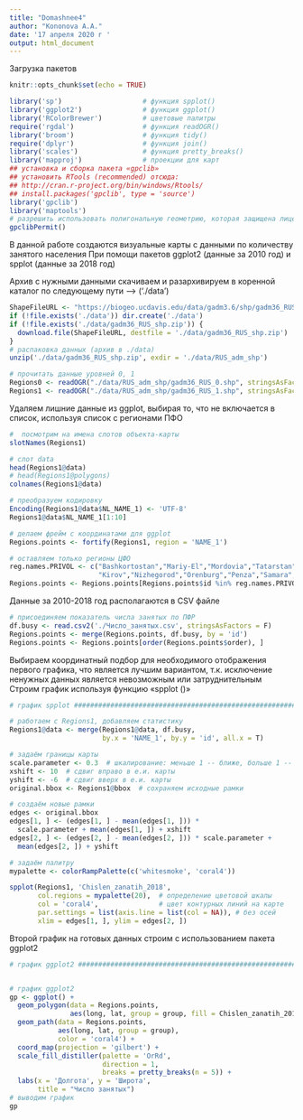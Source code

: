 ---
title: "Domashnee4"
author: "Kononova A.A."
date: '17 апреля 2020 г '
output: html_document
---

Загрузка пакетов
```{r setup, include=FALSE}
knitr::opts_chunk$set(echo = TRUE)

library('sp')                    # функция spplot()
library('ggplot2')               # функция ggplot()
library('RColorBrewer')          # цветовые палитры
require('rgdal')                 # функция readOGR()
library('broom')                 # функция tidy()
require('dplyr')                 # функция join()
library('scales')                # функция pretty_breaks()
library('mapproj')               # проекции для карт
## установка и сборка пакета «gpclib»
## установить RTools (recommended) отсюда:
## http://cran.r-project.org/bin/windows/Rtools/
## install.packages('gpclib', type = 'source')
library('gpclib')
library('maptools')
# разрешить использовать полигональную геометрию, которая защищена лицензией 
gpclibPermit()
```

В данной работе создаются визуальные карты с данными по количеству занятого населения 
При помощи пакетов ggplot2 (данные за 2010 год) и spplot (данные за 2018 год)

Архив с нужными данными скачиваем и разархивируем в коренной каталог по следующему пути -->  (‘./data’)


```{r cars}
ShapeFileURL <- "https://biogeo.ucdavis.edu/data/gadm3.6/shp/gadm36_RUS_shp.zip"
if (!file.exists('./data')) dir.create('./data')
if (!file.exists('./data/gadm36_RUS_shp.zip')) {
  download.file(ShapeFileURL, destfile = './data/gadm36_RUS_shp.zip')
}
# распаковка данных (архив в ./data)
unzip('./data/gadm36_RUS_shp.zip', exdir = './data/RUS_adm_shp')

# прочитать данные уровней 0, 1
Regions0 <- readOGR("./data/RUS_adm_shp/gadm36_RUS_0.shp", stringsAsFactors = F)
Regions1 <- readOGR("./data/RUS_adm_shp/gadm36_RUS_1.shp", stringsAsFactors = F)

```

Удаляем лишние данные из ggplot, выбирая то, что не включается в список, используя список с регионами ПФО



```{r pressure, echo=FALSE}
#  посмотрим на имена слотов объекта-карты
slotNames(Regions1)

# слот data
head(Regions1@data)
# head(Regions1@polygons)
colnames(Regions1@data)

# преобразуем кодировку
Encoding(Regions1@data$NL_NAME_1) <- 'UTF-8'
Regions1@data$NL_NAME_1[1:10]

# делаем фрейм с координатами для ggplot
Regions.points <- fortify(Regions1, region = 'NAME_1')

# оставляем только регионы ЦФО
reg.names.PRIVOL <- c("Bashkortostan","Mariy-El","Mordovia","Tatarstan","Udmurt","Chuvash","Perm'",
                      "Kirov","Nizhegorod","Orenburg","Penza","Samara","Saratov", "Ul'yanovsk")
Regions.points <- Regions.points[Regions.points$id %in% reg.names.PRIVOL, ]

```

Данные за 2010-2018 год располагаются в CSV файле
```{r}
# присоединяем показатель числа занятых по ПФР 
df.busy <- read.csv2('./Число_занятых.csv', stringsAsFactors = F)
Regions.points <- merge(Regions.points, df.busy, by = 'id')
Regions.points <- Regions.points[order(Regions.points$order), ]
```

Выбираем координатный подбор для необходимого отображения первого графика, что является лучшим вариантом, т.к. исключение ненужных данных является невозможным или затруднительным
Строим график используя функцию «spplot ()»

```{r}
# график spplot ################################################################

# работаем с Regions1, добавляем статистику
Regions1@data <- merge(Regions1@data, df.busy, 
                       by.x = 'NAME_1', by.y = 'id', all.x = T)

# задаём границы карты
scale.parameter <- 0.3  # шкалирование: меньше 1 -- ближе, больше 1 -- дальше
xshift <- 10  # сдвиг вправо в е.и. карты 
yshift <- -6  # сдвиг вверх в е.и. карты 
original.bbox <- Regions1@bbox  # сохраняем исходные рамки

# создаём новые рамки
edges <- original.bbox
edges[1, ] <- (edges[1, ] - mean(edges[1, ])) * 
  scale.parameter + mean(edges[1, ]) + xshift
edges[2, ] <- (edges[2, ] - mean(edges[2, ])) * scale.parameter + 
  mean(edges[2, ]) + yshift

# задаём палитру
mypalette <- colorRampPalette(c('whitesmoke', 'coral4'))

spplot(Regions1, 'Chislen_zanatih_2018',
       col.regions = mypalette(20),  # определение цветовой шкалы
       col = 'coral4',               # цвет контурных линий на карте
       par.settings = list(axis.line = list(col = NA)), # без осей
       xlim = edges[1, ], ylim = edges[2, ])

```

Второй график на готовых данных строим с использованием пакета ggplot2
```{r}


# график ggplot2 ################################################################


# график ggplot2 
gp <- ggplot() + 
  geom_polygon(data = Regions.points, 
               aes(long, lat, group = group, fill = Chislen_zanatih_2010)) +
  geom_path(data = Regions.points, 
            aes(long, lat, group = group),
            color = 'coral4') +
  coord_map(projection = 'gilbert') +
  scale_fill_distiller(palette = 'OrRd',
                       direction = 1,
                       breaks = pretty_breaks(n = 5)) +
  labs(x = 'Долгота', y = 'Широта', 
       title = "Число занятых")
# выводим график
gp


```

